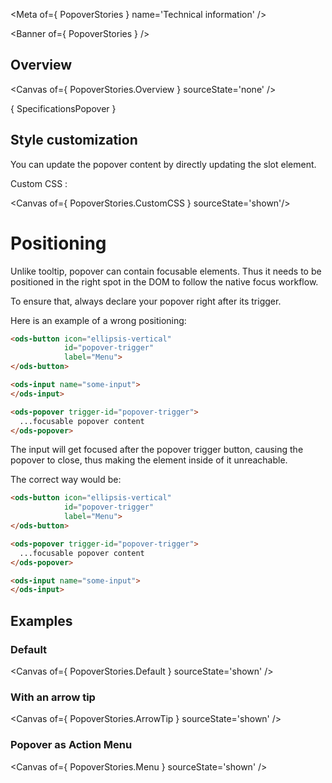 
<Meta of={ PopoverStories } name='Technical information' />

<Banner of={ PopoverStories } />

## Overview

<Canvas of={ PopoverStories.Overview } sourceState='none' />

<Markdown>{ SpecificationsPopover }</Markdown>

## Style customization

You can update the popover content by directly updating the slot element.

Custom CSS :

<Canvas of={ PopoverStories.CustomCSS } sourceState='shown'/>

# Positioning

Unlike tooltip, popover can contain focusable elements.
Thus it needs to be positioned in the right spot in the DOM to follow the native focus workflow.

To ensure that, always declare your popover right after its trigger.

Here is an example of a wrong positioning:

```html
<ods-button icon="ellipsis-vertical"
            id="popover-trigger"
            label="Menu">
</ods-button>

<ods-input name="some-input">
</ods-input>

<ods-popover trigger-id="popover-trigger">
  ...focusable popover content
</ods-popover>
```

The input will get focused after the popover trigger button, causing the popover to close, thus making the element inside of it unreachable.

The correct way would be:

```html
<ods-button icon="ellipsis-vertical"
            id="popover-trigger"
            label="Menu">
</ods-button>

<ods-popover trigger-id="popover-trigger">
  ...focusable popover content
</ods-popover>

<ods-input name="some-input">
</ods-input>
```

## Examples

### Default

<Canvas of={ PopoverStories.Default } sourceState='shown' />

### With an arrow tip

<Canvas of={ PopoverStories.ArrowTip } sourceState='shown' />

### Popover as Action Menu

<Canvas of={ PopoverStories.Menu } sourceState='shown' />
